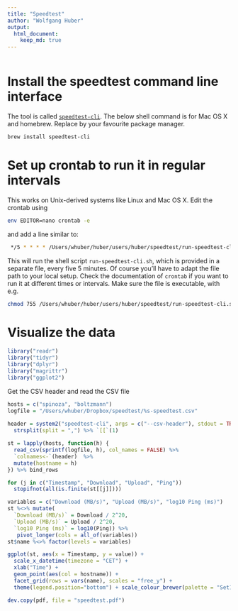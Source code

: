 ```yaml
---
title: "Speedtest"
author: "Wolfgang Huber"
output: 
  html_document: 
    keep_md: true
---
```


```r
```

# Install the speedtest command line interface

The tool is called [`speedtest-cli`](https://github.com/sivel/speedtest-cli). The below shell command is for Mac OS X and homebrew. Replace by your favourite package manager.

```sh
brew install speedtest-cli
```

# Set up crontab to run it in regular intervals

This works on Unix-derived systems like Linux and Mac OS X. Edit the crontab using

```sh
env EDITOR=nano crontab -e
```

and add a line similar to:

```sh
 */5 * * * * /Users/whuber/huber/users/huber/speedtest/run-speedtest-cli.sh
```

This will run the shell script `run-speedtest-cli.sh`, which is provided in a separate file, every five 5 minutes. Of course you'll have to adapt the file path to your local setup. Check the documentation of `crontab` if you want to run it at different times or intervals. Make sure the file is executable, with e.g.

```sh
chmod 755 /Users/whuber/huber/users/huber/speedtest/run-speedtest-cli.sh
```


# Visualize the data

```r
library("readr")
library("tidyr")
library("dplyr")
library("magrittr")
library("ggplot2")
```

Get the CSV header and read the CSV file
```r
hosts = c("spinoza", "boltzmann")
logfile = "/Users/whuber/Dropbox/speedtest/%s-speedtest.csv"
  
header = system2("speedtest-cli", args = c("--csv-header"), stdout = TRUE)  %>%
  strsplit(split = ",") %>% `[[`(1)

st = lapply(hosts, function(h) {
  read_csv(sprintf(logfile, h), col_names = FALSE) %>%
  `colnames<-`(header)  %>% 
  mutate(hostname = h)
}) %>% bind_rows 

for (j in c("Timestamp", "Download", "Upload", "Ping"))
  stopifnot(all(is.finite(st[[j]])))

variables = c("Download (MB/s)", "Upload (MB/s)", "log10 Ping (ms)")
st %<>% mutate(
  `Download (MB/s)` = Download / 2^20,
  `Upload (MB/s)` = Upload / 2^20,
  `log10 Ping (ms)` = log10(Ping)) %>% 
   pivot_longer(cols = all_of(variables))
st$name %<>% factor(levels = variables)
```

```r
ggplot(st, aes(x = Timestamp, y = value)) + 
  scale_x_datetime(timezone = "CET") + 
  xlab("Time") +
  geom_point(aes(col = hostname)) + 
  facet_grid(rows = vars(name), scales = "free_y") +
  theme(legend.position="bottom") + scale_colour_brewer(palette = "Set1")

dev.copy(pdf, file = "speedtest.pdf")
```
